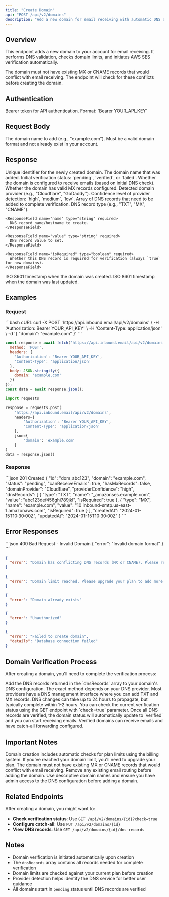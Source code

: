 ```yaml
---
title: "Create Domain"
api: "POST /api/v2/domains"
description: "Add a new domain for email receiving with automatic DNS and SES verification setup"
---
```


## Overview

This endpoint adds a new domain to your account for email receiving. It performs DNS validation, checks domain limits, and initiates AWS SES verification automatically.

<Warning>
The domain must not have existing MX or CNAME records that would conflict with email receiving. The endpoint will check for these conflicts before creating the domain.
</Warning>

## Authentication

<ParamField header="Authorization" type="string" required>
  Bearer token for API authentication. Format: `Bearer YOUR_API_KEY`
</ParamField>

## Request Body

<ParamField body="domain" type="string" required>
  The domain name to add (e.g., "example.com"). Must be a valid domain format and not already exist in your account.
</ParamField>

## Response

<ResponseField name="id" type="string" required>
  Unique identifier for the newly created domain.
</ResponseField>

<ResponseField name="domain" type="string" required>
  The domain name that was added.
</ResponseField>

<ResponseField name="status" type="string" required>
  Initial verification status: `pending`, `verified`, or `failed`.
</ResponseField>

<ResponseField name="canReceiveEmails" type="boolean" required>
  Whether the domain is configured to receive emails (based on initial DNS check).
</ResponseField>

<ResponseField name="hasMxRecords" type="boolean" required>
  Whether the domain has valid MX records configured.
</ResponseField>

<ResponseField name="domainProvider" type="string | null">
  Detected domain provider (e.g., "Cloudflare", "GoDaddy").
</ResponseField>

<ResponseField name="providerConfidence" type="string | null">
  Confidence level of provider detection: `high`, `medium`, `low`.
</ResponseField>

<ResponseField name="dnsRecords" type="array" required>
  Array of DNS records that need to be added to complete verification.
  
  <Expandable title="DNS record properties">
    <ResponseField name="type" type="string" required>
      DNS record type (e.g., "TXT", "MX", "CNAME").
    </ResponseField>
    
    <ResponseField name="name" type="string" required>
      DNS record name/hostname to create.
    </ResponseField>
    
    <ResponseField name="value" type="string" required>
      DNS record value to set.
    </ResponseField>
    
    <ResponseField name="isRequired" type="boolean" required>
      Whether this DNS record is required for verification (always `true` for new domains).
    </ResponseField>
  </Expandable>
</ResponseField>

<ResponseField name="createdAt" type="string" required>
  ISO 8601 timestamp when the domain was created.
</ResponseField>

<ResponseField name="updatedAt" type="string" required>
  ISO 8601 timestamp when the domain was last updated.
</ResponseField>

## Examples

### Request

<RequestExample>
```bash cURL
curl -X POST 'https://api.inbound.email/api/v2/domains' \
  -H 'Authorization: Bearer YOUR_API_KEY' \
  -H 'Content-Type: application/json' \
  -d '{
    "domain": "example.com"
  }'
```

```javascript JavaScript
const response = await fetch('https://api.inbound.email/api/v2/domains', {
  method: 'POST',
  headers: {
    'Authorization': 'Bearer YOUR_API_KEY',
    'Content-Type': 'application/json'
  },
  body: JSON.stringify({
    domain: 'example.com'
  })
});
const data = await response.json();
```

```python Python
import requests

response = requests.post(
    'https://api.inbound.email/api/v2/domains',
    headers={
        'Authorization': 'Bearer YOUR_API_KEY',
        'Content-Type': 'application/json'
    },
    json={
        'domain': 'example.com'
    }
)
data = response.json()
```
</RequestExample>

### Response

<ResponseExample>
```json 201 Created
{
  "id": "dom_abc123",
  "domain": "example.com",
  "status": "pending",
  "canReceiveEmails": true,
  "hasMxRecords": false,
  "domainProvider": "Cloudflare",
  "providerConfidence": "high",
  "dnsRecords": [
    {
      "type": "TXT",
      "name": "_amazonses.example.com",
      "value": "abc123def456ghi789jkl",
      "isRequired": true
    },
    {
      "type": "MX",
      "name": "example.com",
      "value": "10 inbound-smtp.us-east-1.amazonaws.com",
      "isRequired": true
    }
  ],
  "createdAt": "2024-01-15T10:30:00Z",
  "updatedAt": "2024-01-15T10:30:00Z"
}
```
</ResponseExample>

## Error Responses

<ResponseExample>
```json 400 Bad Request - Invalid Domain
{
  "error": "Invalid domain format"
}
```

```json 400 Bad Request - DNS Conflicts
{
  "error": "Domain has conflicting DNS records (MX or CNAME). Please remove them before adding this domain."
}
```

```json 403 Forbidden - Domain Limit
{
  "error": "Domain limit reached. Please upgrade your plan to add more domains."
}
```

```json 409 Conflict - Domain Exists
{
  "error": "Domain already exists"
}
```

```json 401 Unauthorized
{
  "error": "Unauthorized"
}
```

```json 500 Internal Server Error
{
  "error": "Failed to create domain",
  "details": "Database connection failed"
}
```
</ResponseExample>

## Domain Verification Process

After creating a domain, you'll need to complete the verification process:

<Steps>
<Step title="Add DNS Records">
  Add the DNS records returned in the `dnsRecords` array to your domain's DNS configuration.
  
  <Tip>
  The exact method depends on your DNS provider. Most providers have a DNS management interface where you can add TXT and MX records.
  </Tip>
</Step>

<Step title="Wait for Propagation">
  DNS changes can take up to 24 hours to propagate, but typically complete within 1-2 hours.
  
  <Info>
  You can check the current verification status using the GET endpoint with `check=true` parameter.
  </Info>
</Step>

<Step title="Verification Complete">
  Once all DNS records are verified, the domain status will automatically update to `verified` and you can start receiving emails.
  
  <Check>
  Verified domains can receive emails and have catch-all forwarding configured.
  </Check>
</Step>
</Steps>

## Important Notes

<Info>
Domain creation includes automatic checks for plan limits using the billing system. If you've reached your domain limit, you'll need to upgrade your plan.
</Info>

<Warning>
The domain must not have existing MX or CNAME records that would conflict with email receiving. Remove any existing email routing before adding the domain.
</Warning>

<Tip>
Use descriptive domain names and ensure you have admin access to the DNS configuration before adding a domain.
</Tip>

## Related Endpoints

After creating a domain, you might want to:
- **Check verification status**: Use `GET /api/v2/domains/{id}?check=true`
- **Configure catch-all**: Use `PUT /api/v2/domains/{id}`
- **View DNS records**: Use `GET /api/v2/domains/{id}/dns-records`

## Notes

- Domain verification is initiated automatically upon creation
- The `dnsRecords` array contains all records needed for complete verification
- Domain limits are checked against your current plan before creation
- Provider detection helps identify the DNS service for better user guidance
- All domains start in `pending` status until DNS records are verified 